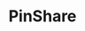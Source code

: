 ---
title: PinShare 
url: https://github.com/thenukasiva/pin-share
caption: A MERN application allowing users to share their favourite travel spots. My first full-stack app!
preview: /img/psapp.png
tags: [MongoDB, Express, React.js, Node.js, Mapbox, React Hooks]
---